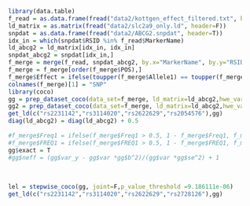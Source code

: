 ```r
    library(data.table)
    f_read = as.data.frame(fread("data2/kottgen_effect_filtered.txt", header=T))
    ld_matrix = as.matrix(fread("data2/slc2a9_only.ld", header=F))
    snpdat = as.data.frame(fread("data2/ABCG2.snpdat", header=T))
    idx_in = which(snpdat$RSID %in% f_read$MarkerName)
    ld_abcg2 = ld_matrix[idx_in, idx_in]
    snpdat_abcg2 = snpdat[idx_in,]
    f_merge = merge(f_read, snpdat_abcg2, by.x="MarkerName", by.y="RSID")
    f_merge = f_merge[order(f_merge$POS),]
    f_merge$Effect = ifelse(toupper(f_merge$Allele1) == toupper(f_merge$A2), f_merge$Effect, -f_merge$Effect)
    colnames(f_merge)[1] = "SNP"
    library(coco)
    gg = prep_dataset_coco(data_set=f_merge, ld_matrix=ld_abcg2,hwe_variance = F,exact=T, var_y=1.6421)
    gg2 = prep_dataset_coco(data_set=f_merge, ld_matrix=ld_abcg2,hwe_variance = F,exact=F, var_y=1.61078)
    get_ld(c("rs2231142","rs3114020","rs2622629","rs2054576"),gg)
    diag(ld_abcg2) = diag(ld_abcg2) + 0.5
    
    #f_merge$Freq1 = ifelse(f_merge$Freq1 > 0.5, 1 - f_merge$Freq1, f_merge$Freq1)
    #f_merge$FREQ1 = ifelse(f_merge$FREQ1 > 0.5, 1 - f_merge$FREQ1, f_merge$FREQ1)
    gg$exact = T
    #gg$neff = (gg$var_y - gg$var *gg$b^2)/(gg$var *gg$se^2) + 1
    
    
    
    lel = stepwise_coco(gg, joint=F,p_value_threshold =9.186111e-06)
    get_ld(c("rs2231142","rs3114020","rs2622629","rs2728126"),gg)
```